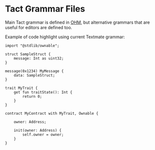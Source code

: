 # Tact Grammar Files

Main Tact grammar is defined in [OHM](https://ohmjs.org/), but alternative grammars that are useful for editors are defined too.

Example of code highlight using current Textmate grammar:

```tact
import "@stdlib/ownable";

struct SampleStruct {
    message: Int as uint32;
}

message(0x1234) MyMessage {
    data: SampleStruct;
}

trait MyTrait {
    get fun traitState(): Int {
        return 0;
    }
}

contract MyContract with MyTrait, Ownable {

    owner: Address;

    init(owner: Address) {
        self.owner = owner;
    }
}

```